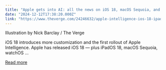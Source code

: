 ```yaml
---
title: "Apple gets into AI: all the news on iOS 18, macOS Sequoia, and more"
date: "2024-12-12T17:38:20.000Z"
link: "https://www.theverge.com/24246632/apple-intelligence-ios-18-ipad-os-18-macos-sequoia-iphone-16"
---
```


Illustration by Nick Barclay / The Verge
    

  
iOS 18 introduces more customization and the first rollout of Apple Intelligence.
 Apple has released iOS 18 — plus iPadOS 18, macOS Sequoia, watchOS ...

[Read more](https://www.theverge.com/24246632/apple-intelligence-ios-18-ipad-os-18-macos-sequoia-iphone-16)
